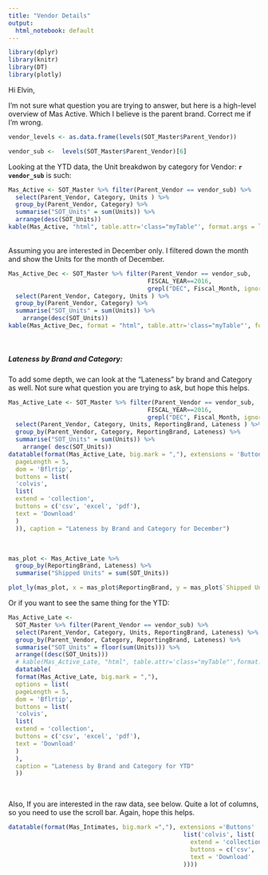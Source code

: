 ```yaml
---
title: "Vendor Details"
output:
  html_notebook: default
---
```

<style>
  .myTable td {
    padding: 10px;
    border-bottom: 1px solid black;
  }
</style>

```r
library(dplyr)
library(knitr)
library(DT)
library(plotly)
```

Hi Elvin,

I'm not sure what question you are trying to answer, but here is a high-level overview of Mas Active. Which I believe is the parent brand. Correct me if I'm wrong. 

```r
vendor_levels <- as.data.frame(levels(SOT_Master$Parent_Vendor))

```

```r
vendor_sub <-  levels(SOT_Master$Parent_Vendor)[6]

```



Looking at the YTD data, the Unit breakdwon by category for Vendor: **`r vendor_sub`** is such:

```r
Mas_Active <- SOT_Master %>% filter(Parent_Vendor == vendor_sub) %>% 
  select(Parent_Vendor, Category, Units ) %>% 
  group_by(Parent_Vendor, Category) %>% 
  summarise("SOT_Units" = sum(Units)) %>% 
  arrange(desc(SOT_Units))
kable(Mas_Active, "html", table.attr='class="myTable"', format.args = list(big.mark=","), caption = "YTD Units by Category and Vendor")
```


<br>
Assuming you are interested in December only. I filtered down the month and show the Units for the month of December.

```r
Mas_Active_Dec <- SOT_Master %>% filter(Parent_Vendor == vendor_sub, 
                                       FISCAL_YEAR==2016, 
                                       grepl("DEC", Fiscal_Month, ignore.case = TRUE)) %>% 
  select(Parent_Vendor, Category, Units ) %>% 
  group_by(Parent_Vendor, Category) %>% 
  summarise("SOT_Units" = sum(Units)) %>% 
    arrange(desc(SOT_Units))
kable(Mas_Active_Dec, format = "html", table.attr='class="myTable"', format.args= list(big.mark = ","), caption = "Units by Category and Vendor for December")

```

<br>

##### **Lateness by Brand and Category:**

To add some depth, we can look at the "Lateness" by brand and Category as well. Not sure what question you are trying to ask, but hope this helps.  


```r
Mas_Active_Late <- SOT_Master %>% filter(Parent_Vendor == vendor_sub, 
                                       FISCAL_YEAR==2016, 
                                       grepl("DEC", Fiscal_Month, ignore.case = TRUE)) %>% 
  select(Parent_Vendor, Category, Units, ReportingBrand, Lateness ) %>% 
  group_by(Parent_Vendor, Category, ReportingBrand, Lateness) %>% 
  summarise("SOT_Units" = sum(Units)) %>% 
    arrange( desc(SOT_Units))
datatable(format(Mas_Active_Late, big.mark = ","), extensions = 'Buttons', options = list(
  pageLength = 5,
  dom = 'Bflrtip',
  buttons = list(
  'colvis',
  list(
  extend = 'collection',
  buttons = c('csv', 'excel', 'pdf'),
  text = 'Download'
  )
  )), caption = "Lateness by Brand and Category for December")
```
<br>
```r
mas_plot <- Mas_Active_Late %>% 
  group_by(ReportingBrand, Lateness) %>% 
  summarise("Shipped Units" = sum(SOT_Units)) 

plot_ly(mas_plot, x = mas_plot$ReportingBrand, y = mas_plot$`Shipped Units`)
```

Or if you want to see the same thing for the YTD:


```r
Mas_Active_Late <-
  SOT_Master %>% filter(Parent_Vendor == vendor_sub) %>%
  select(Parent_Vendor, Category, Units, ReportingBrand, Lateness) %>%
  group_by(Parent_Vendor, Category, ReportingBrand, Lateness) %>%
  summarise("SOT_Units" = floor(sum(Units))) %>%
  arrange((desc(SOT_Units)))
  # kable(Mas_Active_Late, "html", table.attr='class="myTable"',format.args= list(big.mark = ","), caption = "Lateness by Brand and Category for YTD")
  datatable(
  format(Mas_Active_Late, big.mark = ","),
  options = list(
  pageLength = 5,
  dom = 'Bflrtip',
  buttons = list(
  'colvis',
  list(
  extend = 'collection',
  buttons = c('csv', 'excel', 'pdf'),
  text = 'Download'
  )
  ),
  caption = "Lateness by Brand and Category for YTD"
  ))
```
<br>

Also, If you are interested in the raw data, see below. Quite a lot of columns, so you need to use the scroll bar. Again, hope this helps. 

```r
datatable(format(Mas_Intimates, big.mark =","), extensions ='Buttons'  , options = list(pageLength = 5, dom = 'Bflrtip', scrollX = TRUE, buttons = 
                                                 list('colvis', list(
                                                   extend = 'collection',
                                                   buttons = c('csv', 'excel', 'pdf'),
                                                   text = 'Download'
                                                 ))))
```

